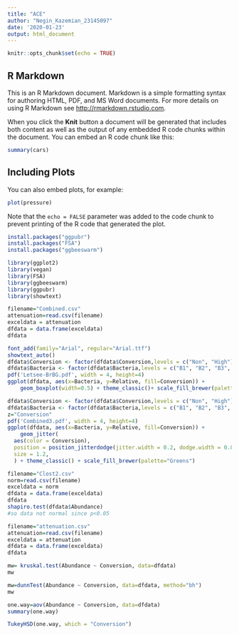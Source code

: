 ```yaml
---
title: "ACE"
author: "Negin_Kazemian_23145097"
date: '2020-01-23'
output: html_document
---
```


```r
knitr::opts_chunk$set(echo = TRUE)
```

## R Markdown

This is an R Markdown document. Markdown is a simple formatting syntax for authoring HTML, PDF, and MS Word documents. For more details on using R Markdown see <http://rmarkdown.rstudio.com>.

When you click the **Knit** button a document will be generated that includes both content as well as the output of any embedded R code chunks within the document. You can embed an R code chunk like this:

```r
summary(cars)
```

## Including Plots

You can also embed plots, for example:

```r
plot(pressure)
```

Note that the `echo = FALSE` parameter was added to the code chunk to prevent printing of the R code that generated the plot.

```r
install.packages("ggpubr")
install.packages("FSA")
install.packages("ggbeeswarm")
```

```r
library(ggplot2)
library(vegan)
library(FSA)
library(ggbeeswarm)
library(ggpubr)
library(showtext)
```

```r
filename="Combined.csv"
attenuation=read.csv(filename)
exceldata = attenuation 
dfdata = data.frame(exceldata)
dfdata
```
```r
font_add(family="Arial", regular="Arial.ttf")
showtext_auto()
dfdata$Conversion <- factor(dfdata$Conversion,levels = c("Non", "High"))
dfdata$Bacteria <- factor(dfdata$Bacteria,levels = c("B1", "B2", "B3", "B4", "B5", "B6", "B7", "B8", "B9", "B10"))
pdf('Letsee-BrBG.pdf', width = 4, height=4)
ggplot(dfdata, aes(x=Bacteria, y=Relative, fill=Conversion)) + 
    geom_boxplot(width=0.5) + theme_classic()+ scale_fill_brewer(palette="BrBG") + theme(text = element_text(family="Arial", size = 12), axis.text=element_text(family="Arial", size=12), axis.title=element_text(family="Arial", size=12)) + ylab("Relative Abundance")
```

```r
dfdata$Conversion <- factor(dfdata$Conversion,levels = c("Non", "High"))
dfdata$Bacteria <- factor(dfdata$Bacteria,levels = c("B1", "B2", "B3", "B4", "B5", "B6", "B7", "B8", "B9", "B10"))
z="Conversion"
pdf('Combined3.pdf', width = 4, height=4)
ggplot(dfdata, aes(x=Bacteria, y=Relative, fill=Conversion)) + 
    geom_jitter(
  aes(color = Conversion), 
  position = position_jitterdodge(jitter.width = 0.2, dodge.width = 0.8),
  size = 1.2, 
  ) + theme_classic() + scale_fill_brewer(palette="Greens")
```

```r
filename="Clost2.csv"
norm=read.csv(filename)
exceldata = norm 
dfdata = data.frame(exceldata)
dfdata
shapiro.test(dfdata$Abundance)
#so data not normal since p<0.05
```

```r
filename="attenuation.csv"
attenuation=read.csv(filename)
exceldata = attenuation 
dfdata = data.frame(exceldata)
dfdata
```

```r
mw= kruskal.test(Abundance ~ Conversion, data=dfdata)
mw
```
```r
mw=dunnTest(Abundance ~ Conversion, data=dfdata, method="bh")
mw
```
```r
one.way=aov(Abundance ~ Conversion, data=dfdata)
summary(one.way)
```
```r
TukeyHSD(one.way, which = "Conversion")
```

